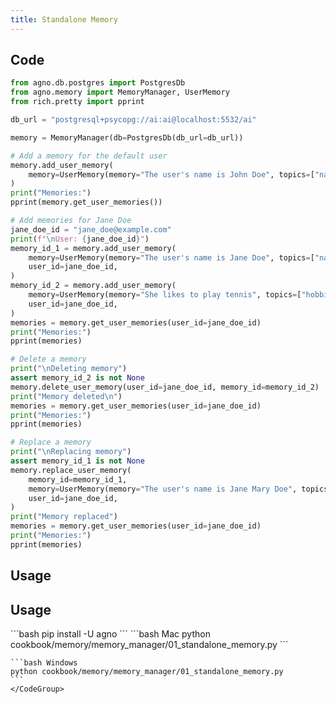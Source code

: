 ```yaml
---
title: Standalone Memory
---
```


## Code

```python cookbook/memory/memory_manager/01_standalone_memory.py
from agno.db.postgres import PostgresDb
from agno.memory import MemoryManager, UserMemory
from rich.pretty import pprint

db_url = "postgresql+psycopg://ai:ai@localhost:5532/ai"

memory = MemoryManager(db=PostgresDb(db_url=db_url))

# Add a memory for the default user
memory.add_user_memory(
    memory=UserMemory(memory="The user's name is John Doe", topics=["name"]),
)
print("Memories:")
pprint(memory.get_user_memories())

# Add memories for Jane Doe
jane_doe_id = "jane_doe@example.com"
print(f"\nUser: {jane_doe_id}")
memory_id_1 = memory.add_user_memory(
    memory=UserMemory(memory="The user's name is Jane Doe", topics=["name"]),
    user_id=jane_doe_id,
)
memory_id_2 = memory.add_user_memory(
    memory=UserMemory(memory="She likes to play tennis", topics=["hobbies"]),
    user_id=jane_doe_id,
)
memories = memory.get_user_memories(user_id=jane_doe_id)
print("Memories:")
pprint(memories)

# Delete a memory
print("\nDeleting memory")
assert memory_id_2 is not None
memory.delete_user_memory(user_id=jane_doe_id, memory_id=memory_id_2)
print("Memory deleted\n")
memories = memory.get_user_memories(user_id=jane_doe_id)
print("Memories:")
pprint(memories)

# Replace a memory
print("\nReplacing memory")
assert memory_id_1 is not None
memory.replace_user_memory(
    memory_id=memory_id_1,
    memory=UserMemory(memory="The user's name is Jane Mary Doe", topics=["name"]),
    user_id=jane_doe_id,
)
print("Memory replaced")
memories = memory.get_user_memories(user_id=jane_doe_id)
print("Memories:")
pprint(memories)
```

## Usage

## Usage

<Steps>
  <Snippet file="create-venv-step.mdx" />

  <Step title="Install libraries">
    ```bash
    pip install -U agno
    ```
  </Step>

  <Step title="Run Example">
    <CodeGroup>
    ```bash Mac
    python cookbook/memory/memory_manager/01_standalone_memory.py
    ```

    ```bash Windows
    python cookbook/memory/memory_manager/01_standalone_memory.py
    ```
    </CodeGroup>
  </Step>
</Steps>